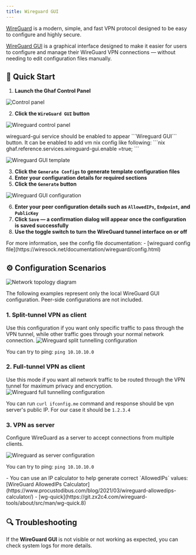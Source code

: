 ```yaml
---
title: Wireguard GUI
---
```

[WireGuard](https://www.wireguard.com/) is a modern, simple, and fast VPN protocol designed to be easy to configure and highly secure.

[WireGuard GUI](https://github.com/tiiuae/wireguard-gui) is a graphical interface designed to make it easier for users to configure and manage their WireGuard VPN connections — without needing to edit configuration files manually.

## 🚀 Quick Start

1. **Launch the Ghaf Control Panel**

![Control panel](@assets/ghaf/control_panel_app.png)

2. **Click the `WireGuard GUI` button**

![Wireguard control panel](@assets/ghaf/wireguard_open_control_panel.png)


<Aside>
 wireguard-gui service should be enabled to appear ```Wireguard GUI``` button.
 It can be enabled to add vm nix config like following:
```nix
ghaf.reference.services.wireguard-gui.enable =true;
```
</Aside>

![Wireguard GUI template](@assets/ghaf/wireguard_gui_template_cfg.png)

3. **Click the ```Generate Configs``` to generate template configuration files**
4. **Enter your configuration details for required sections**
5. **Click the ```Generate``` button**

![Wireguard GUI configuration](@assets/ghaf/wireguard_gui_config.png)

6. **Enter your peer configuration details such as ```AllowedIPs```, ```Endpoint```, and ```PublicKey```**
7. **Click ```Save``` — a confirmation dialog will appear once the configuration is saved successfully**
8. **Use the toggle switch to turn the WireGuard tunnel interface on or off**

<Aside>
For more information, see the config file documentation:
- [wireguard config file](https://wiresock.net/documentation/wireguard/config.html)
</Aside>


## ⚙️ Configuration Scenarios

![Network topology diagram](@assets/ghaf/wireguard-test.drawio.png)
<Aside>
The following examples represent only the local WireGuard GUI configuration. Peer-side configurations are not included.
</Aside>

### 1. Split-tunnel VPN as client
Use this configuration if you want only specific traffic to pass through the VPN tunnel, while other traffic goes through your normal network connection.
![Wireguard split tunnelling configuration](@assets/ghaf/wireguard_split_tunnelling_cfg.png)

You can try to ping: ```ping 10.10.10.0```

### 2. Full-tunnel VPN as client
Use this mode if you want all network traffic to be routed through the VPN tunnel for maximum privacy and encryption.
![Wireguard full tunnelling configuration](@assets/ghaf/wireguard_full_tunelling.png)

You can run ```curl ifconfig.me``` command and response should be vpn server's public IP. For our case it should be ```1.2.3.4```

### 3. VPN as server
Configure WireGuard as a server to accept connections from multiple clients.

![Wireguard as server configuration](@assets/ghaf/wireguard_server_cfg.png)

You can try to ping: ```ping 10.10.10.0```

<Aside>
- You can use an IP calculator to help generate correct `AllowedIPs` values: [WireGuard AllowedIPs Calculator](https://www.procustodibus.com/blog/2021/03/wireguard-allowedips-calculator/)
- [wg-quick](https://git.zx2c4.com/wireguard-tools/about/src/man/wg-quick.8)
</Aside>

## 🔍 Troubleshooting

If the **WireGuard GUI** is not visible or not working as expected, you can check system logs for more details.
